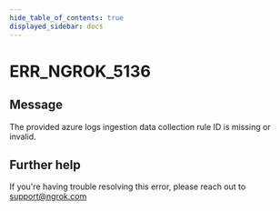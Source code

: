 ```yaml
---
hide_table_of_contents: true
displayed_sidebar: docs
---
```



# ERR_NGROK_5136

## Message

The provided azure logs ingestion data collection rule ID is missing or invalid.

<ErrorDetails error="err_ngrok_5136" />

## Further help

If you're having trouble resolving this error, please reach out to [support@ngrok.com](mailto:support@ngrok.com?subject=Help%20with%20ERR_NGROK_5136)
